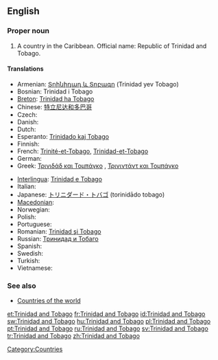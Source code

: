 ==English==

===Proper noun===
{{wikipedia}}
{{en-proper noun|sg=[[Trinidad]] [[and]] [[Tobago]]}}

# A country in the Caribbean. Official name: Republic of Trinidad and Tobago.

====Translations====
{{trans-top|country}}
* Armenian: [[Տրինիդադ և Տոբագո]] (Trinidad yev Tobago)
* Bosnian: Trinidad i Tobago {{m}}
* [[Breton]]: [[Trinidad ha Tobago]]
* Chinese: [[特立尼达和多巴哥]]
* Czech: {{t-|cs|Trinidad a Tobago}}
* Danish: {{t-|da|Trinidad og Tobago}}
* Dutch: {{t+|nl|Trinidad en Tobago}}
* Esperanto: [[Trinidado kaj Tobago]]
* Finnish: {{t-|fi|Trinidad ja Tobago}}
* French: [[Trinité-et-Tobago]], [[Trinidad-et-Tobago]]
* German: {{t+|de|Trinidad und Tobago}}
* Greek: [[Τρινιδάδ και Τομπάγκο]] {{n}} , [[Τρινιντάντ και Τομπάγκο]] {{n}}
{{trans-mid}}
* [[Interlingua]]: [[Trinidad e Tobago]]
* Italian: {{t-|it|Trinidad e Tobago|m}}
* Japanese: [[トリニダード・トバゴ]] (torinidādo tobago)
* [[Macedonian]]: {{t|mk|Тринидад и Тобаго|m|tr=Trínidad i Tobágo|sc=Cyrl|xs=Macedonian}}
* Norwegian: {{t-|no|Trinidad og Tobago}}
* Polish: {{t+|pl|Trynidad i Tobago}}
* Portuguese: {{t+|pt|Trindade e Tobago}}
* Romanian: [[Trinidad şi Tobago]]
* Russian: [[Тринидад и Тобаго]]
* Spanish: {{t+|es|Trinidad y Tobago}}
* Swedish: {{t+|sv|Trinidad och Tobago}}
* Turkish: {{t|tr|Trinidad ve Tobago}}
* Vietnamese: {{t|vi|Trinidad và Tobago|xs=Vietnamese}}
{{trans-bottom}}

===See also===
* [[Appendix:Countries of the world|Countries of the world]]

[[Category:Countries]]

[[et:Trinidad and Tobago]]
[[fr:Trinidad and Tobago]]
[[id:Trinidad and Tobago]]
[[sw:Trinidad and Tobago]]
[[hu:Trinidad and Tobago]]
[[pl:Trinidad and Tobago]]
[[pt:Trinidad and Tobago]]
[[ru:Trinidad and Tobago]]
[[sv:Trinidad and Tobago]]
[[tr:Trinidad and Tobago]]
[[zh:Trinidad and Tobago]]